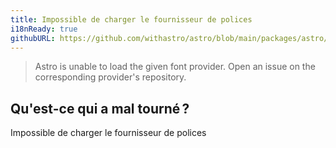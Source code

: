 ```yaml
---
title: Impossible de charger le fournisseur de polices
i18nReady: true
githubURL: https://github.com/withastro/astro/blob/main/packages/astro/src/core/errors/errors-data.ts
---
```


> Astro is unable to load the given font provider. Open an issue on the corresponding provider's repository.

## Qu'est-ce qui a mal tourné ?
Impossible de charger le fournisseur de polices
